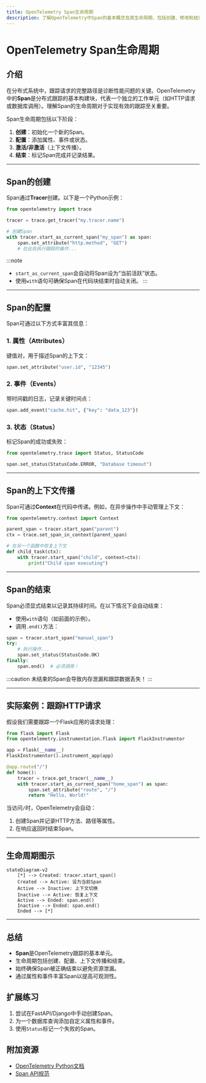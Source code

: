```yaml
---
title: OpenTelemetry Span生命周期
description: 了解OpenTelemetry中Span的基本概念及其生命周期，包括创建、修改和结束Span的完整过程。
---
```


# OpenTelemetry Span生命周期

## 介绍

在分布式系统中，跟踪请求的完整路径是诊断性能问题的关键。OpenTelemetry中的**Span**是分布式跟踪的基本构建块，代表一个独立的工作单元（如HTTP请求或数据库调用）。理解Span的生命周期对于实现有效的跟踪至关重要。

Span生命周期包括以下阶段：
1. **创建**：初始化一个新的Span。
2. **配置**：添加属性、事件或状态。
3. **激活/非激活**（上下文传播）。
4. **结束**：标记Span完成并记录结果。

---

## Span的创建

Span通过**Tracer**创建。以下是一个Python示例：

```python
from opentelemetry import trace

tracer = trace.get_tracer("my.tracer.name")

# 创建Span
with tracer.start_as_current_span("my_span") as span:
    span.set_attribute("http.method", "GET")
    # 在此处执行跟踪的操作...
```

:::note
- `start_as_current_span`会自动将Span设为“当前活跃”状态。
- 使用`with`语句可确保Span在代码块结束时自动关闭。
:::

---

## Span的配置

Span可通过以下方式丰富其信息：

### 1. 属性（Attributes）
键值对，用于描述Span的上下文：
```python
span.set_attribute("user.id", "12345")
```

### 2. 事件（Events）
带时间戳的日志，记录关键时间点：
```python
span.add_event("cache.hit", {"key": "data_123"})
```

### 3. 状态（Status）
标记Span的成功或失败：
```python
from opentelemetry.trace import Status, StatusCode

span.set_status(StatusCode.ERROR, "Database timeout")
```

---

## Span的上下文传播

Span可通过**Context**在代码中传递。例如，在异步操作中手动管理上下文：

```python
from opentelemetry.context import Context

parent_span = tracer.start_span("parent")
ctx = trace.set_span_in_context(parent_span)

# 在另一个函数中恢复上下文
def child_task(ctx):
    with tracer.start_span("child", context=ctx):
        print("Child span executing")
```

---

## Span的结束

Span必须显式结束以记录其持续时间。在以下情况下会自动结束：
- 使用`with`语句（如前面的示例）。
- 调用`.end()`方法：
```python
span = tracer.start_span("manual_span")
try:
    # 执行操作...
    span.set_status(StatusCode.OK)
finally:
    span.end()  # 必须调用！
```

:::caution
未结束的Span会导致内存泄漏和跟踪数据丢失！
:::

---

## 实际案例：跟踪HTTP请求

假设我们需要跟踪一个Flask应用的请求处理：

```python
from flask import Flask
from opentelemetry.instrumentation.flask import FlaskInstrumentor

app = Flask(__name__)
FlaskInstrumentor().instrument_app(app)

@app.route("/")
def home():
    tracer = trace.get_tracer(__name__)
    with tracer.start_as_current_span("home_span") as span:
        span.set_attribute("route", "/")
        return "Hello, World!"
```

当访问`/`时，OpenTelemetry会自动：
1. 创建Span并记录HTTP方法、路径等属性。
2. 在响应返回时结束Span。

---

## 生命周期图示

```mermaid
stateDiagram-v2
    [*] --> Created: tracer.start_span()
    Created --> Active: 设为当前Span
    Active --> Inactive: 上下文切换
    Inactive --> Active: 恢复上下文
    Active --> Ended: span.end()
    Inactive --> Ended: span.end()
    Ended --> [*]
```

---

## 总结

- **Span**是OpenTelemetry跟踪的基本单元。
- 生命周期包括创建、配置、上下文传播和结束。
- 始终确保Span被正确结束以避免资源泄漏。
- 通过属性和事件丰富Span以提高可观测性。

## 扩展练习

1. 尝试在FastAPI/Django中手动创建Span。
2. 为一个数据库查询添加自定义属性和事件。
3. 使用`Status`标记一个失败的Span。

## 附加资源

- [OpenTelemetry Python文档](https://opentelemetry.io/docs/instrumentation/python/)
- [Span API规范](https://github.com/open-telemetry/opentelemetry-specification/blob/main/specification/trace/api.md#span)